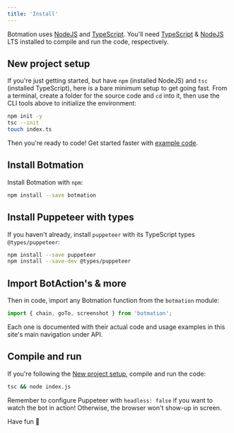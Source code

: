 ```yaml
---
title: 'Install'
---
```


Botmation uses [NodeJS](http://nodejs.org/) and [TypeScript](https://www.typescriptlang.org/). You'll need [TypeScript](https://www.npmjs.com/package/typescript) & [NodeJS](http://nodejs.org/) LTS installed to compile and run the code, respectively.

## New project setup

If you're just getting started, but have `npm` (installed NodeJS) and `tsc` (installed TypeScript), here is a bare minimum setup to get going fast. From a terminal, create a folder for the source code and `cd` into it, then use the CLI tools above to initialize the environment:
```bash
npm init -y
tsc --init
touch index.ts
```
Then you're ready to code! Get started faster with [example code](/examples).

## Install Botmation

Install Botmation with `npm`:

```bash
npm install --save botmation
```

## Install Puppeteer with types

If you haven't already, install `puppeteer` with its TypeScript types `@types/puppeteer`:

```bash
npm install --save puppeteer 
npm install --save-dev @types/puppeteer
```

## Import BotAction's & more

Then in code, import any Botmation function from the `botmation` module:
```typescript
import { chain, goTo, screenshot } from 'botmation';
```

Each one is documented with their actual code and usage examples in this site's main navigation under API.

## Compile and run

If you're following the [New project setup](#new-project-setup), compile and run the code:
```bash
tsc && node index.js
```

Remember to configure Puppeteer with `headless: false` if you want to watch the bot in action! Otherwise, the browser won't show-up in screen.

Have fun 🚀
